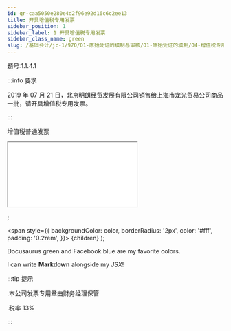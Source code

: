 ```yaml
---
id: qr-caa5050e280e4d2f96e92d16c6c2ee13
title: 开具增值税专用发票
sidebar_position: 1
sidebar_label: 1 开具增值税专用发票
sidebar_class_name: green
slug: /基础会计/jc-1/970/01-原始凭证的填制与审核/01-原始凭证的填制/04-增值税专用发票的实训/1463118467652002/qr-caa5050e280e4d2f96e92d16c6c2ee13/开具增值税专用发票
---
```


题号:1.1.4.1

:::info 要求 

2019 年 07 月 21 日，北京明朗经贸发展有限公司销售给上海市龙光贸易公司商品一批，请开具增值税专用发票。

:::

增值税普通发票

<iframe src="/b/odiv_zztzyfp_ewmxz01" > html-name</iframe>
<br />

;

<CodeBlock language="jsx"><Bill />
</CodeBlock>

<Bil/>

  <span
    style={{
      backgroundColor: color,
      borderRadius: '2px',
      color: '#fff',
      padding: '0.2rem',
    }}>
    {children}
  </span>
);

<Highlight color="#25c2a0">Docusaurus green</Highlight> and <Highlight color="#1877F2">
  Facebook blue
</Highlight> are my favorite colors.

I can write **Markdown** alongside my _JSX_!

:::tip 提示

.本公司发票专用章由财务经理保管

.税率 13%

:::
